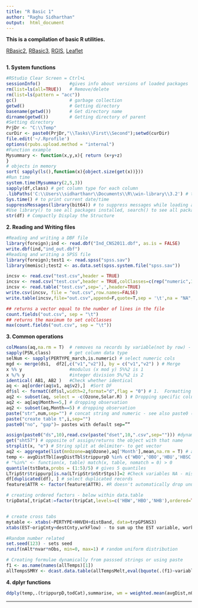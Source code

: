 ```yaml
---
title: "R Basic 1"
author: "Raghu Sidharthan"
output:  html_document
---
```


**This is a compilation of basic R utilities.**

[RBasic2](RBasic2),
[RBasic3](RBasic3),
[RGIS](RGIS),
[Leaflet](Leaflet)

```r
```

**1. System functions**

```r
#RStudio Clear Screen = Ctrl+L
sessionInfo()           #gives info about versions of loaded packages
rm(list=ls(all=TRUE))   # Remove/delete
rm(list=ls(pattern = "acc"))
gc()                    # garbage collection
getwd()                 # Getting directory
basename(getwd())       # Get directory name
dirname(getwd())        # Getting directory of parent
#Setting directory
PrjDr <- "C:\\Temp"
curDir <- paste0(PrjDr,"\\Tasks\\First\\Second");setwd(curDir)
file.edit('~/.Rprofile')
options(rpubs.upload.method = "internal")
#Function example
Mysummary <- function(x,y,x){ return (x+y+z)
}
# objects in memory
sort( sapply(ls(),function(x){object.size(get(x))})) 
#Run time
system.time(Mysummary(2,5,3))
sapply(df,class) # get column type for each column
.libPaths('C:\\Users\\sidharthanr\\Documents\\R\\win-library\\3.2') # to add user libs
Sys.time() # to print current date/time
suppressMessages(library(bit64)) # to suppress messages while loading a library
#Use library() to see all packages installed, search() to see all packages loaded 
str(df) # Compactly Display the Structure
```
**2. Reading and Writing files**
```r
#Reading and writing a DBF file
library(foreign);ind <- read.dbf("Ind_CNS2011.dbf", as.is = FALSE)
write.dbf(ind,"ind_out.dbf")
#Reading and writing a SPSS file
library(foreign);test1 <- read.spss("spss.sav")
library(memisc);test2 <- as.data.set(spss.system.file("spss.sav"))
```
```r
incsv <- read.csv("test.csv",header = TRUE)
incsv <- read.csv("test.csv",header = TRUE,colClasses=c(rep("numeric",1),rep("character",2)))
incsv <- read.table("test.csv",sep=',',header=TRUE)
write.csv(incsv, file = "out.csv",row.names=FALSE)
write.table(incsv,file="out.csv",append=F,quote=T,sep = '\t',na = "NA",row.names=F,col.names=T)

## returns a vector equal to the number of lines in the file
count.fields("out.csv", sep = "\t")
## returns the maximum to set colClasses
max(count.fields("out.csv", sep = "\t"))

```
**3. Common operations**
```r

colMeans(aq,na.rm = T)  # removes na records by variable(not by row) - see also colSums
sapply(PSN,class)       # get column data type
selNum <- sapply(PERTYPE_march,is.numeric) # select numeric cols
mgd <- merge(ds1,  df2[,c("v1","v2")], by = c("v1","v2") ) # Merge
x %% y                  #modulus (x mod y) 5%%2 is 1
x %/% y                 #integer division 5%/%2 is 2
identical( AB1, AB2 )   #Check whether identical
aq <- aq[order(aq$v1, aq$v2),]  #Sort DF
df$sl <- formatC(df$sl,width=2,format="d",flag = "0") # 1.	Formatting and padding number with leading zeros
aq2 <- subset(aq, select = -c(Ozone,Solar.R) ) # Dropping specific columns 
aq2 <- aq[aq$Month==5,] # dropping observation
aq2 <- subset(aq,Month==5) # dropping observation
paste("str",num,sep="") # concat string and numeric - see also paste0 (default sep="")
paste("create table t",i,sep="")
paste0("no", "gap")– pastes with default sep=””

assign(paste0("ds",10),read.csv(paste("dset",10,".csv",sep=""))) #dynamic LHS dset name
get("sht57") # opposite of assign/returns the object with that name
strsplit(x, "e") # String split at delimiter- to get vector
aq2 <- aggregate(list(mnOzone=aq$Ozone),aq['Month'],mean,na.rm = T) # aggregate in data frame
temp <- avgDistTbl[avgDistTbl$trippurpD %in% c('WBO','OBO','HBU','HBSC'),] # Using the 'in' to check in a list
# "%in%" <- function(x, table) match(x, table, nomatch = 0) > 0
quantile(tstData,probs = (1:5)/5) # gives 5 quantiles
LTripStr$trippurp[is.na(LTripStr$nStrStps)]=2 #Check variables NA - missing value
df[duplicated(df), ] # select duplicated records
feature$ATTR <- factor(feature$ATTR). #R doesn't automatically drop unused factor levels, have to re-factor: 

# creating ordered factors - below within data.table
tripData[,tripCat:=factor(tripCat,levels=c('HBW','HBO','NHB'),ordered=TRUE)]


# create cross tabs
mytable <- xtabs(~PERTYPE+HHVEH+distBand, data=trpGPSNS3)
xtabs(EST~origCnty+destCnty,wrkFlow) - to sum up the EST variable, workflow dset name

#Random number related
set.seed(123) - sets seed
runif(nAlt*nvar*nObs, min=0, max=1) # random uniform distribution

# Creating formulae dynamically from passsed strings or using paste
f1 <- as.name(names(allTemps)[1])
allTempsSMRY <- dcast.data.table(allTempsMelt,eval(bquote(.(f1)~variable+scenName)),value.var = 'value',fill=-1)


```

**4. dplyr functions**
```r
ddply(temp,.(trippurpD,todCat),summarise, wm = weighted.mean(avgDist,nObs)) # Weighted mean using the plyr package function
```


******



